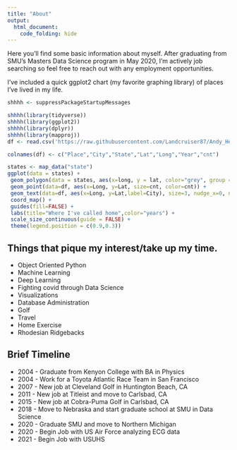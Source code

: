 ```yaml
---
title: "About"
output:
  html_document:
    code_folding: hide
---
```


Here you'll find some basic information about myself.  After graduating from SMU's Masters Data Science program in May 2020, I'm actively job searching so feel free to reach out with any employment opportunities. 

  
I've included a quick ggplot2 chart (my favorite graphing library) of places I've lived in my life. 


```r
shhhh <- suppressPackageStartupMessages

shhhh(library(tidyverse))
shhhh(library(ggplot2))
shhhh(library(dplyr))
shhhh(library(mapproj))
df <- read.csv('https://raw.githubusercontent.com/Landcruiser87/Andy_Heroy_Data_Science/gh-pages/data/Livingspaces.csv')

colnames(df) <- c("Place","City","State","Lat","Long","Year","cnt")

states <- map_data("state")
ggplot(data = states) + 
 geom_polygon(data = states, aes(x=long, y = lat, color="grey", group = group), alpha=.2, color="white") +
 geom_point(data=df, aes(x=Long, y=Lat, size=cnt, color=cnt)) +
 geom_text(data=df, aes(x=Long, y=Lat,label=City), size=3, nudge_x=0, nudge_y=1.3, check_overlap = T) +
 coord_map() +
 guides(fill=FALSE) +
 labs(title="Where I've called home",color="years") +
 scale_size_continuous(guide = FALSE) +
 theme(legend.position = c(0.9,0.3))

```


## Things that pique my interest/take up my time.

  - Object Oriented Python
  - Machine Learning 
  - Deep Learning
  - Fighting covid through Data Science
  - Visualizations
  - Database Administration
  - Golf
  - Travel
  - Home Exercise
  - Rhodesian Ridgebacks


## Brief Timeline

  - 2004 - Graduate from Kenyon College with BA in Physics
  - 2004 - Work for a Toyota Atlantic Race Team in San Francisco
  - 2007 - New job at Cleveland Golf in Huntington Beach, CA
  - 2011 - New job at Titleist and move to Carlsbad, CA
  - 2015 - New job at Cobra-Puma Golf in Carlsbad, CA
  - 2018 - Move to Nebraska and start graduate school at SMU in Data Science
  - 2020 - Graduate SMU and move to Northern Michigan
  - 2020 - Begin Job with US Air Force analyzing ECG data
  - 2021 - Begin Job with USUHS
  



